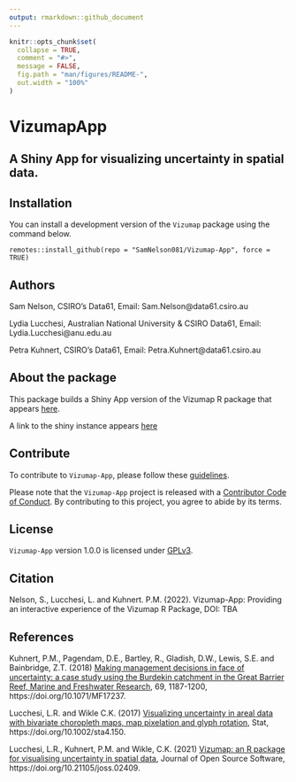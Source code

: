 ```yaml
---
output: rmarkdown::github_document
---
```


<!-- README.md is generated from README.Rmd. Please edit that file -->

```r
knitr::opts_chunk$set(
  collapse = TRUE,
  comment = "#>",
  message = FALSE,
  fig.path = "man/figures/README-",
  out.width = "100%"
)
```

# VizumapApp 
## A Shiny App for visualizing uncertainty in spatial data. 


## Installation

You can install a development version of the `Vizumap` package using the command below.

```
remotes::install_github(repo = "SamNelson081/Vizumap-App", force = TRUE)
```
## Authors 

Sam Nelson, CSIRO's Data61, Email: Sam.Nelson@data61.csiro.au

Lydia Lucchesi, Australian National University & CSIRO Data61,  Email: Lydia.Lucchesi@anu.edu.au

Petra Kuhnert, CSIRO's Data61, Email: Petra.Kuhnert@data61.csiro.au 

## About the package

This package builds a Shiny App version of the Vizumap R package that appears [here](https://github.com/lydialucchesi/Vizumap).

A link to the shiny instance appears [here](https://)


## Contribute

To contribute to `Vizumap-App`, please follow these [guidelines](CONTRIBUTING.md).

Please note that the `Vizumap-App` project is released with a [Contributor Code of Conduct](CONDUCT.md). By contributing to this project, you agree to abide by its terms.

## License

`Vizumap-App` version 1.0.0 is licensed under [GPLv3](LICENSE.md).

## Citation

Nelson, S., Lucchesi, L. and Kuhnert. P.M. (2022). Vizumap-App: Providing an interactive experience of the Vizumap R Package, DOI: TBA



## References

Kuhnert, P.M., Pagendam, D.E., Bartley, R., Gladish, D.W., Lewis, S.E. and Bainbridge, Z.T. (2018) [Making management decisions in face of uncertainty: a case study using the Burdekin catchment in the Great Barrier Reef, Marine and Freshwater Research](https://publications.csiro.au/publications/#publication/PIcsiro:EP168206), 69, 1187-1200, https://doi.org/10.1071/MF17237.

Lucchesi, L.R. and Wikle C.K. (2017) [Visualizing uncertainty in areal data with bivariate choropleth maps, map pixelation and glyph rotation](http://faculty.missouri.edu/~wiklec/LucchesiWikle2017Stat), Stat, https://doi.org/10.1002/sta4.150.

Lucchesi, L.R., Kuhnert, P.M. and Wikle, C.K. (2021) [Vizumap: an R package for visualising uncertainty in spatial data](https://doi.org/10.21105/joss.02409), Journal of Open Source Software, https://doi.org/10.21105/joss.02409.
